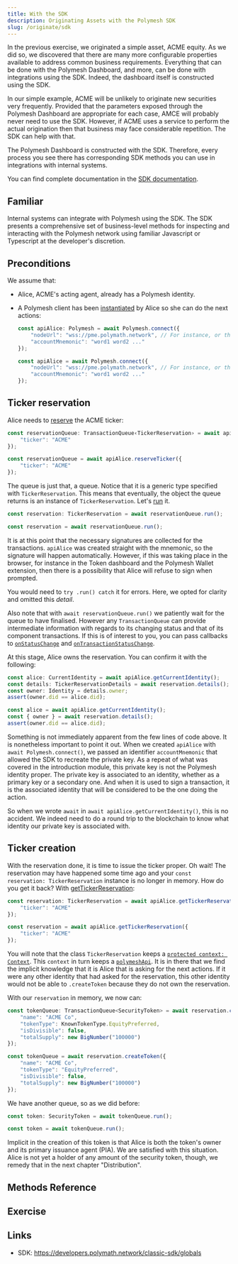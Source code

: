```yaml
---
title: With the SDK
description: Originating Assets with the Polymesh SDK
slug: /originate/sdk
---
```



In the previous exercise, we originated a simple asset, ACME equity. As we did so, we discovered that there are many more configurable properties available to address common business requirements. Everything that can be done with the Polymesh Dashboard, and more, can be done with integrations using the SDK. Indeed, the dashboard itself is constructed using the SDK.

In our simple example, ACME will be unlikely to originate new securities very frequently. Provided that the parameters exposed through the Polymesh Dashboard are appropriate for each case, AMCE will probably never need to use the SDK. However, if ACME uses a service to perform the actual origination then that business may face considerable repetition. The SDK can help with that.

The Polymesh Dashboard is constructed with the SDK. Therefore, every process you see there has corresponding SDK methods you can use in integrations with internal systems. 

You can find complete documentation in the [SDK documentation](https://developers.polymath.network/classic-sdk/globals).

## Familiar

Internal systems can integrate with Polymesh using the SDK. The SDK presents a comprehensive set of business-level methods for inspecting and interacting with the Polymesh network using familiar Javascript or Typescript at the developer's discretion.

## Preconditions

We assume that:

* Alice, ACME's acting agent, already has a Polymesh identity.
* A Polymesh client has been [instantiated](https://developers.polymath.network/polymesh-sdk-api-reference/classes/polymesh#static-connect) by Alice so she can do the next actions:
    <MultiCodeBlock>

    ```typescript
    const apiAlice: Polymesh = await Polymesh.connect({
        "nodeUrl": "wss://pme.polymath.network", // For instance, or the proper network
        "accountMnemonic": "word1 word2 ..."
    });
    ```

    ```javascript
    const apiAlice = await Polymesh.connect({
        "nodeUrl": "wss://pme.polymath.network", // For instance, or the proper network
        "accountMnemonic": "word1 word2 ..."
    });
    ```

    </MultiCodeBlock>

## Ticker reservation

Alice needs to [reserve](https://developers.polymath.network/polymesh-sdk-api-reference/classes/polymesh#reserveticker) the ACME ticker:

<MultiCodeBlock>

```typescript
const reservationQueue: TransactionQueue‹TickerReservation› = await apiAlice.reserveTicker({
    "ticker": "ACME"
});
```

```javascript
const reservationQueue = await apiAlice.reserveTicker({
    "ticker": "ACME"
});
```

</MultiCodeBlock>

The queue is just that, a queue. Notice that it is a generic type specified with `TickerReservation`. This means that eventually, the object the queue returns is an instance of `TickerReservation`. Let's [run](https://developers.polymath.network/polymesh-sdk-api-reference/classes/transactionqueue#run) it.

<MultiCodeBlock>

```typescript
const reservation: TickerReservation = await reservationQueue.run();
```

```javascript
const reservation = await reservationQueue.run();
```

</MultiCodeBlock>

It is at this point that the necessary signatures are collected for the transactions. `apiAlice` was created straight with the mnemonic, so the signature will happen automatically. However, if this was taking place in the browser, for instance in the Token dashboard and the Polymesh Wallet extension, then there is a possibility that Alice will refuse to sign when prompted.

<HighlightBox type="tip">

You would need to `try .run() catch` it for errors. Here, we opted for clarity and omitted this _detail_.

</HighlightBox>

Also note that with `await reservationQueue.run()` we patiently wait for the queue to have finalised. However any `TransactionQueue` can provide intermediate information with regards to its changing status and that of its component transactions. If this is of interest to you, you can pass callbacks to [`onStatusChange`](https://developers.polymath.network/polymesh-sdk-api-reference/classes/transactionqueue#onstatuschange) and [`onTransactionStatusChange`](https://developers.polymath.network/polymesh-sdk-api-reference/classes/transactionqueue#ontransactionstatuschange).

At this stage, Alice owns the reservation. You can confirm it with the following:

<MultiCodeBlock>

```typescript
const alice: CurrentIdentity = await apiAlice.getCurrentIdentity();
const details: TickerReservationDetails = await reservation.details();
const owner: Identity = details.owner;
assert(owner.did == alice.did);
```

```javascript
const alice = await apiAlice.getCurrentIdentity();
const { owner } = await reservation.details();
assert(owner.did == alice.did);
```

</MultiCodeBlock>

Something is not immediately apparent from the few lines of code above. It is nonetheless important to point it out. When we created `apiAlice` with `await Polymesh.connect()`, we passed an identifier `accountMnemonic` that allowed the SDK to recreate the private key. As a repeat of what was covered in the introduction module, this private key is not the Polymesh identity proper. The private key is associated to an identity, whether as a primary key or a secondary one. And when it is used to sign a transaction, it is the associated identity that will be considered to be the one doing the action.

<HighlightBox type="info">

So when we wrote `await` in `await apiAlice.getCurrentIdentity()`, this is no accident. We indeed need to do a round trip to the blockchain to know what identity our private key is associated with.

</HighlightBox>

## Ticker creation

With the reservation done, it is time to issue the ticker proper. Oh wait! The reservation may have happened some time ago and your `const reservation: TickerReservation` instance is no longer in memory. How do you get it back? With [getTickerReservation](https://developers.polymath.network/polymesh-sdk-api-reference/classes/polymesh#gettickerreservation):

<MultiCodeBlock>

```typescript
const reservation: TickerReservation = await apiAlice.getTickerReservation({
    "ticker": "ACME"
});
```

```javascript
const reservation = await apiAlice.getTickerReservation({
    "ticker": "ACME"
});
```

</MultiCodeBlock>

You will note that the class `TickerReservation` keeps a [`protected context: Context`](https://developers.polymath.network/polymesh-sdk-api-reference/classes/tickerreservation#properties-1). This `context` in turn keeps a [`polymeshApi`](https://developers.polymath.network/polymesh-sdk-api-reference/classes/context#properties-1). It is in there that we find the implicit knowledge that it is Alice that is asking for the next actions. If it were any other identity that had asked for the reservation, this other identity would not be able to `.createToken` because they do not own the reservation.

With our `reservation` in memory, we now can:

<MultiCodeBlock>

```typescript
const tokenQueue: TransactionQueue<SecurityToken> = await reservation.createToken({
    "name": "ACME Co",
    "tokenType": KnownTokenType.EquityPreferred,
    "isDivisible": false,
    "totalSupply": new BigNumber("100000")
});
```

```javascript
const tokenQueue = await reservation.createToken({
    "name": "ACME Co",
    "tokenType": "EquityPreferred",
    "isDivisible": false,
    "totalSupply": new BigNumber("100000")
});
```

</MultiCodeBlock>

We have another queue, so as we did before:

<MultiCodeBlock>

```typescript
const token: SecurityToken = await tokenQueue.run();
```

```javascript
const token = await tokenQueue.run();
```

</MultiCodeBlock>

Implicit in the creation of this token is that Alice is both the token's owner and its primary issuance agent (PIA). We are satisfied with this situation. Alice is not yet a holder of any amount of the security token, though, we remedy that in the next chapter "Distribution".

## Methods Reference

## Exercise

## Links

- SDK: https://developers.polymath.network/classic-sdk/globals
